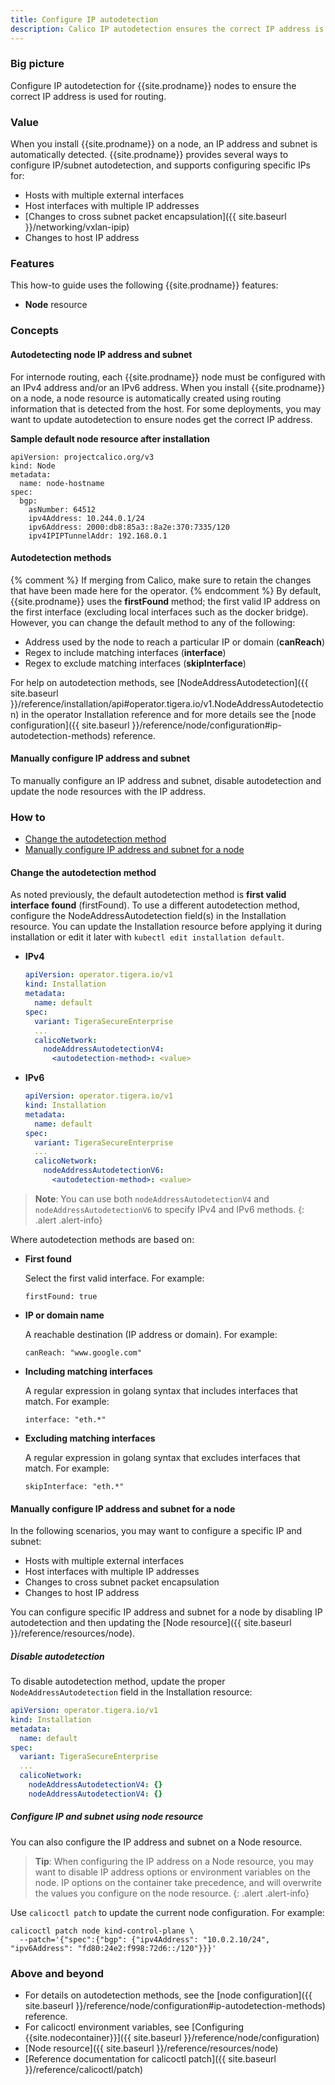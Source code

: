 ```yaml
---
title: Configure IP autodetection
description: Calico IP autodetection ensures the correct IP address is used for routing. Learn how to customize it. 
---
```


### Big picture

Configure IP autodetection for {{site.prodname}} nodes to ensure the correct IP address is used for routing.

### Value

When you install {{site.prodname}} on a node, an IP address and subnet is automatically detected. {{site.prodname}} provides several ways to configure IP/subnet autodetection, and supports configuring specific IPs for:

- Hosts with multiple external interfaces
- Host interfaces with multiple IP addresses
- [Changes to cross subnet packet encapsulation]({{ site.baseurl }}/networking/vxlan-ipip)
- Changes to host IP address

### Features

This how-to guide uses the following {{site.prodname}} features:

- **Node** resource

### Concepts

#### Autodetecting node IP address and subnet

For internode routing, each {{site.prodname}} node must be configured with an IPv4 address and/or an IPv6 address. When you install {{site.prodname}} on a node, a node resource is automatically created using routing information that is detected from the host. For some deployments, you may want to update autodetection to ensure nodes get the correct IP address.

**Sample default node resource after installation**

```
apiVersion: projectcalico.org/v3
kind: Node
metadata:
  name: node-hostname
spec:
  bgp:
    asNumber: 64512
    ipv4Address: 10.244.0.1/24
    ipv6Address: 2000:db8:85a3::8a2e:370:7335/120
    ipv4IPIPTunnelAddr: 192.168.0.1
```

#### Autodetection methods

{% comment %}
If merging from Calico, make sure to retain the changes that have been made here for the operator.
{% endcomment %}
By default, {{site.prodname}} uses the **firstFound** method; the first valid IP address on the first interface (excluding local interfaces such as the docker bridge). However, you can change the default method to any of the following:

- Address used by the node to reach a particular IP or domain (**canReach**)
- Regex to include matching interfaces (**interface**)
- Regex to exclude matching interfaces (**skipInterface**)

For help on autodetection methods, see
[NodeAddressAutodetection]({{ site.baseurl }}/reference/installation/api#operator.tigera.io/v1.NodeAddressAutodetection) in the operator Installation reference
and for more details see the [node configuration]({{ site.baseurl }}/reference/node/configuration#ip-autodetection-methods) reference.

#### Manually configure IP address and subnet

To manually configure an IP address and subnet, disable autodetection and update the node resources with the IP address.

### How to

- [Change the autodetection method](#change-the-autodetection-method)
- [Manually configure IP address and subnet for a node](#manually-configure-ip-address-and-subnet-for-a-node)

#### Change the autodetection method

As noted previously, the default autodetection method is **first valid interface found** (firstFound). To use a different autodetection method,
configure the NodeAddressAutodetection field(s) in the Installation resource. You can update the Installation resource before applying it
during installation or edit it later with `kubectl edit installation default`.

- **IPv4**

  ```yaml
  apiVersion: operator.tigera.io/v1
  kind: Installation
  metadata:
    name: default
  spec:
    variant: TigeraSecureEnterprise
    ...
    calicoNetwork:
      nodeAddressAutodetectionV4:
        <autodetection-method>: <value>
  ```

- **IPv6**

  ```yaml
  apiVersion: operator.tigera.io/v1
  kind: Installation
  metadata:
    name: default
  spec:
    variant: TigeraSecureEnterprise
    ...
    calicoNetwork:
      nodeAddressAutodetectionV6:
        <autodetection-method>: <value>
  ```

> **Note**: You can use both `nodeAddressAutodetectionV4` and `nodeAddressAutodetectionV6` to specify IPv4 and IPv6 methods.
{: .alert .alert-info}

Where autodetection methods are based on:

- **First found**

  Select the first valid interface. For example:

  ```
  firstFound: true
  ```

- **IP or domain name**

  A reachable destination (IP address or domain). For example:

  ```
  canReach: "www.google.com"
  ```

- **Including matching interfaces**

  A regular expression in golang syntax that includes interfaces that match. For example:

  ```
  interface: "eth.*"
  ```

- **Excluding matching interfaces**

  A regular expression in golang syntax that excludes interfaces that match. For example:

  ```
  skipInterface: "eth.*"
  ```

#### Manually configure IP address and subnet for a node

In the following scenarios, you may want to configure a specific IP and subnet:

- Hosts with multiple external interfaces
- Host interfaces with multiple IP addresses
- Changes to cross subnet packet encapsulation
- Changes to host IP address

You can configure specific IP address and subnet for a node by disabling IP autodetection and then updating the [Node resource]({{ site.baseurl }}/reference/resources/node).

##### Disable autodetection

To disable autodetection method, update the proper `NodeAddressAutodetection` field in the Installation resource:

```yaml
apiVersion: operator.tigera.io/v1
kind: Installation
metadata:
  name: default
spec:
  variant: TigeraSecureEnterprise
  ...
  calicoNetwork:
    nodeAddressAutodetectionV4: {}
    nodeAddressAutodetectionV4: {}
```

##### Configure IP and subnet using node resource

You can also configure the IP address and subnet on a Node resource.

>**Tip**: When configuring the IP address on a Node resource, you may want to disable IP address options or environment variables on the node. IP options on the container take precedence, and will overwrite the values you configure on the node resource.
{: .alert .alert-info}

Use `calicoctl patch` to update the current node configuration. For example:

```
calicoctl patch node kind-control-plane \
  --patch='{"spec":{"bgp": {"ipv4Address": "10.0.2.10/24", "ipv6Address": "fd80:24e2:f998:72d6::/120"}}}'
```

### Above and beyond

- For details on autodetection methods, see the [node configuration]({{ site.baseurl }}/reference/node/configuration#ip-autodetection-methods) reference.
- For calicoctl environment variables, see [Configuring {{site.nodecontainer}}]({{ site.baseurl }}/reference/node/configuration)
- [Node resource]({{ site.baseurl }}/reference/resources/node)
- [Reference documentation for calicoctl patch]({{ site.baseurl }}/reference/calicoctl/patch)
